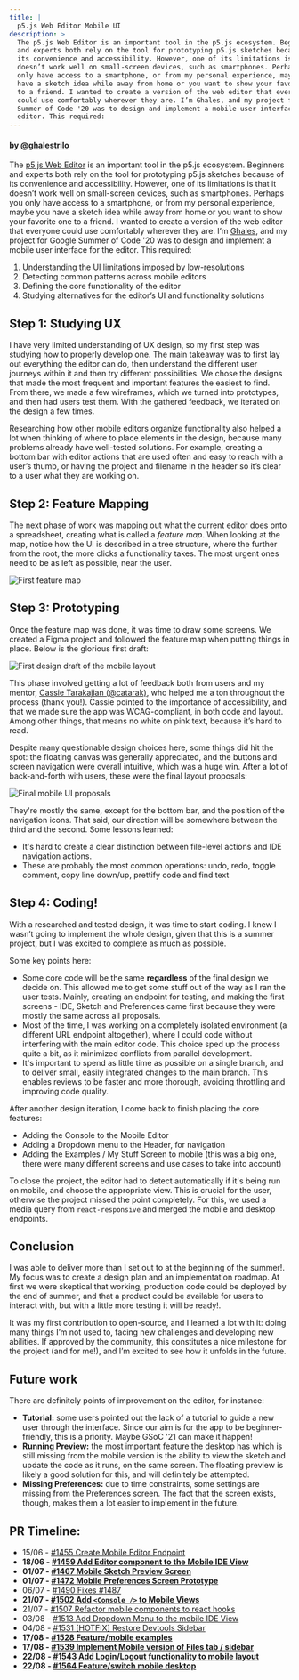 ```yaml
---
title: |
  p5.js Web Editor Mobile UI
description: >
  The p5.js Web Editor is an important tool in the p5.js ecosystem. Beginners
  and experts both rely on the tool for prototyping p5.js sketches because of
  its convenience and accessibility. However, one of its limitations is that it
  doesn’t work well on small-screen devices, such as smartphones. Perhaps you
  only have access to a smartphone, or from my personal experience, maybe you
  have a sketch idea while away from home or you want to show your favorite one
  to a friend. I wanted to create a version of the web editor that everyone
  could use comfortably wherever they are. I’m Ghales, and my project for Google
  Summer of Code '20 was to design and implement a mobile user interface for the
  editor. This required:
---
```



#### by [@ghalestrilo](https://github.com/ghalestrilo)

The [p5.js Web Editor](https://github.com/processing/p5.js-web-editor) is an important tool in the p5.js ecosystem. Beginners and experts both rely on the tool for prototyping p5.js sketches because of its convenience and accessibility. However, one of its limitations is that it doesn’t work well on small-screen devices, such as smartphones. Perhaps you only have access to a smartphone, or from my personal experience, maybe you have a sketch idea while away from home or you want to show your favorite one to a friend. I wanted to create a version of the web editor that everyone could use comfortably wherever they are. I’m [Ghales](https://ghales.top), and my project for Google Summer of Code '20 was to design and implement a mobile user interface for the editor. This required:

1. Understanding the UI limitations imposed by low-resolutions
2. Detecting common patterns across mobile editors
3. Defining the core functionality of the editor
4. Studying alternatives for the editor’s UI and functionality solutions

## Step 1: Studying UX

I have very limited understanding of UX design, so my first step was studying how to properly develop one. The main takeaway was to first lay out everything the editor can do, then understand the different user journeys within it and then try different possibilities. We chose the designs that made the most frequent and important features the easiest to find. From there, we made a few wireframes, which we turned into prototypes, and then had users test them. With the gathered feedback, we iterated on the design a few times.

Researching how other mobile editors organize functionality also helped a lot when thinking of where to place elements in the design, because many problems already have well-tested solutions. For example, creating a bottom bar with editor actions that are used often and easy to reach with a user’s thumb, or having the project and filename in the header so it’s clear to a user what they are working on.

## Step 2: Feature Mapping

The next phase of work was mapping out what the current editor does onto a spreadsheet, creating what is called a *feature map*. When looking at the map, notice how the UI is described in a tree structure, where the further from the root, the more clicks a functionality takes. The most urgent ones need to be as left as possible, near the user.

![First feature map](https://raw.githubusercontent.com/processing/p5.js/main/contributor_docs/images/mobile-feature-map.png)

## Step 3: Prototyping

Once the feature map was done, it was time to draw some screens. We created a Figma project and followed the feature map when putting things in place. Below is the glorious first draft:

![First design draft of the mobile layout](https://raw.githubusercontent.com/processing/p5.js/main/contributor_docs/images/mobile-draft-1.png)

This phase involved getting a lot of feedback both from users and my mentor, [Cassie Tarakajian (@catarak)](https://github.com/catarak), who helped me a ton throughout the process (thank you!). Cassie pointed to the importance of accessibility, and that we made sure the app was WCAG-compliant, in both code and layout. Among other things, that means no white on pink text, because it’s hard to read.

Despite many questionable design choices here, some things did hit the spot: the floating canvas was generally appreciated, and the buttons and screen navigation were overall intuitive, which was a huge win. After a lot of back-and-forth with users, these were the final layout proposals:

![Final mobile UI proposals](https://raw.githubusercontent.com/processing/p5.js/main/contributor_docs/images/mobile-final-proposals.png)

They're mostly the same, except for the bottom bar, and the position of the navigation icons. That said, our direction will be somewhere between the third and the second. Some lessons learned:

* It's hard to create a clear distinction between file-level actions and IDE navigation actions.
* These are probably the most common operations: undo, redo, toggle comment, copy line down/up, prettify code and find text

## Step 4: Coding!

With a researched and tested design, it was time to start coding. I knew I wasn’t going to implement the whole design, given that this is a summer project, but I was excited to complete as much as possible.

Some key points here:

* Some core code will be the same **regardless** of the final design we decide on. This allowed me to get some stuff out of the way as I ran the user tests. Mainly, creating an endpoint for testing, and making the first screens - IDE, Sketch and Preferences came first because they were mostly the same across all proposals.
* Most of the time, I was working on a completely isolated environment (a different URL endpoint altogether), where I could code without interfering with the main editor code. This choice sped up the process quite a bit, as it minimized conflicts from parallel development.
* It's important to spend as little time as possible on a single branch, and to deliver small, easily integrated changes to the main branch. This enables reviews to be faster and more thorough, avoiding throttling and improving code quality.

After another design iteration, I come back to finish placing the core features:

* Adding the Console to the Mobile Editor
* Adding a Dropdown menu to the Header, for navigation
* Adding the Examples / My Stuff Screen to mobile (this was a big one, there were many different screens and use cases to take into account)

To close the project, the editor had to detect automatically if it's being run on mobile, and choose the appropriate view. This is crucial for the user, otherwise the project missed the point completely. For this, we used a media query from `react-responsive` and merged the mobile and desktop endpoints.

## Conclusion

I was able to deliver more than I set out to at the beginning of the summer!. My focus was to create a design plan and an implementation roadmap. At first we were skeptical that working, production code could be deployed by the end of summer, and that a product could be available for users to interact with, but with a little more testing it will be ready!.

It was my first contribution to open-source, and I learned a lot with it: doing many things I’m not used to, facing new challenges and developing new abilities. If approved by the community, this constitutes a nice milestone for the project (and for me!), and I’m excited to see how it unfolds in the future.

## Future work

There are definitely points of improvement on the editor, for instance:

* **Tutorial:** some users pointed out the lack of a tutorial to guide a new user through the interface. Since our aim is for the app to be beginner-friendly, this is a priority. Maybe GSoC '21 can make it happen!
* **Running Preview:** the most important feature the desktop has which is still missing from the mobile version is the ability to view the sketch and update the code as it runs, on the same screen. The floating preview is likely a good solution for this, and will definitely be attempted.
* **Missing Preferences:** due to time constraints, some settings are missing from the Preferences screen. The fact that the screen exists, though, makes them a lot easier to implement in the future.

## PR Timeline:

* 15/06 - [#1455 Create Mobile Editor Endpoint](https://github.com/processing/p5.js-web-editor/pull/1455)
* **18/06 - [#1459 Add Editor component to the Mobile IDE View](https://github.com/processing/p5.js-web-editor/pull/1459)**
* **01/07 - [#1467 Mobile Sketch Preview Screen](https://github.com/processing/p5.js-web-editor/pull/1467)**
* **01/07 - [#1472 Mobile Preferences Screen Prototype](https://github.com/processing/p5.js-web-editor/pull/1472)**
* 06/07 - [#1490 Fixes #1487](https://github.com/processing/p5.js-web-editor/pull/1490)
* **21/07 - [#1502 Add `<Console />` to Mobile Views](https://github.com/processing/p5.js-web-editor/pull/1502)**
* 21/07 - [#1507 Refactor mobile components to react hooks](https://github.com/processing/p5.js-web-editor/pull/1507)
* 03/08 - [#1513 Add Dropdown Menu to the mobile IDE View](https://github.com/processing/p5.js-web-editor/pull/1513)
* 04/08 - [#1531 \[HOTFIX\] Restore Devtools Sidebar](https://github.com/processing/p5.js-web-editor/pull/1531)
* **17/08 - [#1528 Feature/mobile examples](https://github.com/processing/p5.js-web-editor/pull/1528)**
* **17/08 - [#1539 Implement Mobile version of Files tab / sidebar](https://github.com/processing/p5.js-web-editor/pull/1539)**
* **22/08 - [#1543 Add Login/Logout functionality to mobile layout](https://github.com/processing/p5.js-web-editor/pull/1543)**
* **22/08 - [#1564 Feature/switch mobile desktop](https://github.com/processing/p5.js-web-editor/pull/1564)**
